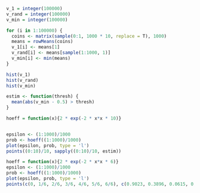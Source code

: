 ```r
v_1 = integer(100000)
v_rand = integer(100000)
v_min = integer(100000)
```

```r
for (i in 1:100000) {
  coins <- matrix(sample(0:1, 1000 * 10, replace = T), 1000)
  means = rowMeans(coins)
  v_1[i] <- means[1]
  v_rand[i] <- means[sample(1:1000, 1)]
  v_min[i] <- min(means)
}
```

```r
hist(v_1)
hist(v_rand)
hist(v_min)
```

```r
estim <- function(thresh) {
  mean(abs(v_min - 0.5) > thresh)
}

hoeff = function(x){2 * exp(-2 * x*x * 10)}


epsilon <- (1:1000)/1000
prob <- hoeff((1:1000)/1000)
plot(epsilon, prob, type = 'l')
points((0:10)/10, sapply((0:10)/10, estim))
```




```r
hoeff = function(x){2 * exp(-2 * x*x * 6)}
epsilon <- (1:1000)/1000
prob <- hoeff((1:1000)/1000)
plot(epsilon, prob, type = 'l')
points(c(0, 1/6, 2/6, 3/6, 4/6, 5/6, 6/6), c(0.9023, 0.3896, 0.0615, 0, 0, 0,0))
```



